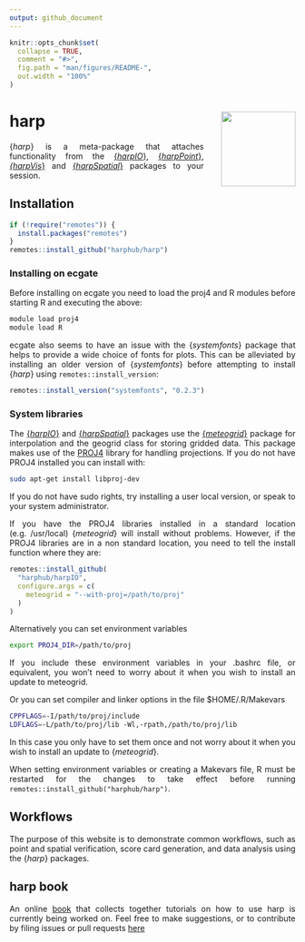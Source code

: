 ```yaml
---
output: github_document
---
```


<!-- README.md is generated from README.Rmd. Please edit that file -->

<style>
  body{
    text-align: justify;
  }
</style>

```r
knitr::opts_chunk$set(
  collapse = TRUE,
  comment = "#>",
  fig.path = "man/figures/README-",
  out.width = "100%"
)
```
# harp <a href=#><img src='man/figures/harp_logo_dark.svg' align="right" height="131.5" style="margin-left:30px" /></a>


{_harp_} is a meta-package that attaches functionality from the [{_harpIO_}](https://harphub.github.io/harpIO), [{_harpPoint_}](https://harphub.github.io/harpPoint), [_{harpVis_}](https://harphub.github.io/harpVis) and [{_harpSpatial_}](https://harphub.github.io/harpSpatial) packages to your session.  

## Installation
```r
if (!require("remotes")) {
  install.packages("remotes")
}
remotes::install_github("harphub/harp")
```

### Installing on ecgate
Before installing on ecgate you need to load the proj4 and R modules before starting R and executing the above:
```bash
module load proj4
module load R
```

ecgate also seems to have an issue with the {_systemfonts_} package that helps to provide a wide choice of fonts for plots. This can be alleviated by installing an older version of {_systemfonts_} before attempting to install {_harp_} using `remotes::install_version`:
```r
remotes::install_version("systemfonts", "0.2.3")
```

### System libraries
The [{_harpIO_}](https://harphub.github.io/harpIO) and [{_harpSpatial_}](https://harphub.github.io/harpSpatial) packages use the [{_meteogrid_}](https://github.com/harphub/meteogrid) package for interpolation and the geogrid class for storing gridded data. This package makes use of the [PROJ4](https://proj4.org) library for handling projections. If you do not have PROJ4 installed you can install with:

```bash
sudo apt-get install libproj-dev
```

If you do not have sudo rights, try installing a user local version, or speak to your system administrator. 

If you have the PROJ4 libraries installed in a standard location (e.g. /usr/local) {_meteogrid_} will install without problems. However, if the PROJ4 libraries are in a non standard location, you need to tell the install function where they are:
```r
remotes::install_github(
  "harphub/harpIO",
  configure.args = c(
    meteogrid = "--with-proj=/path/to/proj"
  )
)
```

Alternatively you can set environment variables
```bash
export PROJ4_DIR=/path/to/proj
```

If you include these environment variables in your .bashrc file, or equivalent, you won't need to worry about it when you wish to install an update to meteogrid.

Or you can set compiler and linker options in the file $HOME/.R/Makevars
```bash
CPPFLAGS=-I/path/to/proj/include
LDFLAGS=-L/path/to/proj/lib -Wl,-rpath,/path/to/proj/lib
```

In this case you only have to set them once and not worry about it when you wish to install an update to {_meteogrid_}.

When setting environment variables or creating a Makevars file, R must be restarted for the changes to take effect before running `remotes::install_github("harphub/harp")`.

## Workflows
The purpose of this website is to demonstrate common workflows, such as point and spatial verification, score card generation, and data analysis using the {_harp_} packages. 

## harp book
An online [book](https://harphub.github.io/harp_tutorial) that collects together tutorials on how to use harp is currently being worked on. Feel free to make suggestions, or to contribute by filing issues or pull requests [here](https://github.com/harphub/harp_tutorial) 

